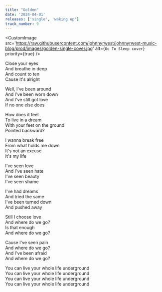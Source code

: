 ```yaml
---
title: "Golden"
date: '2024-04-01'
releases: ['single', 'waking up']
track_number: 9
---
```


<CustomImage
  src='https://raw.githubusercontent.com/johnnyrwest/johnnyrwest-music-blog/prod/images/golden-single-cover.jpg'
  alt={`Go To Sleep cover`}
  priority={true}
/>

Close your eyes\
And breathe in deep\
And count to ten\
Cause it's alright

Well, I've been around\
And I've been worn down\
And I've still got love\
If no one else does

How does it feel\
To live in a dream\
With your feet on the ground\
Pointed backward?

I wanna break free\
From what holds me down\
It's not an excuse\
It's my life

I've seen love\
And I've seen hate\
I've seen beauty\
I've seen shame

I've had dreams\
And tried the same\
I've been turned down\
And pushed away

Still I choose love\
And where do we go?\
Is that enough\
And where do we go?

Cause I've seen pain\
And where do we go?\
And I've been afraid\
And where do we go?

You can live your whole life underground\
You can live your whole life underground\
You can live your whole life underground\
You can live your whole life underground
